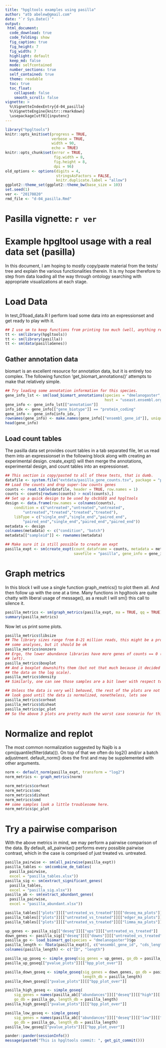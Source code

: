 ```yaml
---
title: "hpgltools examples using pasilla"
author: "atb abelew@gmail.com"
date: "`r Sys.Date()`"
output:
 html_document:
  code_download: true
  code_folding: show
  fig_caption: true
  fig_height: 7
  fig_width: 7
  highlight: default
  keep_md: false
  mode: selfcontained
  number_sections: true
  self_contained: true
  theme: readable
  toc: true
  toc_float:
    collapsed: false
    smooth_scroll: false
vignette: >
  %\VignetteIndexEntry{d-04_pasilla}
  %\VignetteEngine{knitr::rmarkdown}
  \usepackage[utf8]{inputenc}
---
```


<style>
  body .main-container {
    max-width: 1600px;
  }
</style>

```r
library("hpgltools")
knitr::opts_knit$set(progress = TRUE,
                     verbose = TRUE,
                     width = 90,
                     echo = TRUE)
knitr::opts_chunk$set(error = TRUE,
                      fig.width = 8,
                      fig.height = 8,
                      dpi = 96)
old_options <- options(digits = 4,
                       stringsAsFactors = FALSE,
                       knitr.duplicate.label = "allow")
ggplot2::theme_set(ggplot2::theme_bw(base_size = 10))
set.seed(1)
ver <- "20170820"
rmd_file <- "d-04_pasilla.Rmd"
```

# Pasilla vignette: `r ver`

# Example hpgltool usage with a real data set (pasilla)

In this document, I am hoping to mostly copy/paste material from the tests/ tree and explain the
various functionalities therein.  It is my hope therefore to step from data loading all the way
through ontology searching with appropriate visualizations at each stage.

# Load Data

In test_01load_data.R I perform load some data into an expressionset and get ready to play with it.

```r
## I use sm to keep functions from printing too much (well, anything really)
tt <- sm(library(hpgltools))
tt <- sm(library(pasilla))
tt <- sm(data(pasillaGenes))
```

## Gather annotation data

biomart is an excellent resource for annotation data, but it is entirely too complex.
The following function 'get_biomart_annotations()' attempts to make that relatively simple.

```r
## Try loading some annotation information for this species.
gene_info_lst <- sm(load_biomart_annotations(species = "dmelanogaster",
                                             host = "useast.ensembl.org"))
gene_info <- gene_info_lst[["annotation"]]
info_idx <- gene_info[["gene_biotype"]] == "protein_coding"
gene_info <- gene_info[info_idx, ]
rownames(gene_info) <- make.names(gene_info[["ensembl_gene_id"]], unique = TRUE)
head(gene_info)
```

## Load count tables

The pasilla data set provides count tables in a tab separated file, let us read them into an
expressionset in the following block along with creating an experimental design.  create_expt() will
then merge the annotations, experimental design, and count tables into an expressionset.

```r
## This section is copy/pasted to all of these tests, that is dumb.
datafile <- system.file("extdata/pasilla_gene_counts.tsv", package = "pasilla")
## Load the counts and drop super-low counts genes
counts <- read.table(datafile, header = TRUE, row.names = 1)
counts <- counts[rowSums(counts) > ncol(counts),]
## Set up a quick design to be used by cbcbSEQ and hpgltools
design <- data.frame(row.names = colnames(counts),
    condition = c("untreated","untreated","untreated",
        "untreated","treated","treated","treated"),
    libType = c("single_end","single_end","paired_end",
        "paired_end","single_end","paired_end","paired_end"))
metadata <- design
colnames(metadata) <- c("condition", "batch")
metadata[["sampleid"]] <- rownames(metadata)

## Make sure it is still possible to create an expt
pasilla_expt <- sm(create_expt(count_dataframe = counts, metadata = metadata,
                               savefile = "pasilla", gene_info = gene_info))
```

# Graph metrics

In this block I will use a single function graph_metrics() to plot them all.
And then follow up with the one at a time.  Many functions in hpgltools are quite chatty with
liberal usage of message(), as a result I will sm() this call to silence it.

```r
pasilla_metrics <- sm(graph_metrics(pasilla_expt, ma = TRUE, qq = TRUE))
summary(pasilla_metrics)
```

Now let us print some plots.

```r
pasilla_metrics$libsize
## The library sizes range from 8-21 million reads, this might be a problem for
## some analyses, but it should be ok
pasilla_metrics$nonzero
## Ergo, the lower abundance libraries have more genes of counts == 0 (bottom
## left).
pasilla_metrics$boxplot
## And a boxplot downshifts them (but not that much because it decided to put
## the data on the log scale).
pasilla_metrics$density
## Similarly, one can see those samples are a bit lower with respect to density

## Unless the data is very well behaved, the rest of the plots are not likely to
## look good until the data is normalized, nonetheless, lets see
pasilla_metrics$corheat
pasilla_metrics$disheat
pasilla_metrics$pc_plot
## So the above 3 plots are pretty much the worst case scenario for this data.
```

# Normalize and replot

The most common normalization suggested by Najib is a cpm(quantile(filter(data))).
On top of that we often do log2() and/or a batch adjustment.
default_norm() does the first and may be supplemented with other arguments.

```r
norm <- default_norm(pasilla_expt, transform = "log2")
norm_metrics <- graph_metrics(norm)
```

```r
norm_metrics$corheat
norm_metrics$smc
norm_metrics$disheat
norm_metrics$smd
## some samples look a little troublesome here.
norm_metrics$pc_plot
```

# Try a pairwise comparison

With the above metrics in mind, we may perform a pairwise comparison of the data.
By default, all_pairwise() performs every possible pairwise contrast, which in
the case is comprised of just treated vs. untreated.

```r
pasilla_pairwise <- sm(all_pairwise(pasilla_expt))
pasilla_tables <- sm(combine_de_tables(
  pasilla_pairwise,
  excel = "pasilla_tables.xlsx"))
pasilla_sig <- sm(extract_significant_genes(
  pasilla_tables,
  excel = "pasilla_sig.xlsx"))
pasilla_ab <- sm(extract_abundant_genes(
  pasilla_pairwise,
  excel = "pasilla_abundant.xlsx"))
```

```r
pasilla_tables[["plots"]][["untreated_vs_treated"]][["deseq_ma_plots"]]$plot
pasilla_tables[["plots"]][["untreated_vs_treated"]][["edger_ma_plots"]]$plot
pasilla_tables[["plots"]][["untreated_vs_treated"]][["limma_ma_plots"]]$plot
```

```r
up_genes <- pasilla_sig[["deseq"]][["ups"]][["untreated_vs_treated"]]
down_genes <- pasilla_sig[["deseq"]][["downs"]][["untreated_vs_treated"]]
pasilla_go <- load_biomart_go(species = "dmelanogaster")$go
pasilla_length <- fData(pasilla_expt)[, c("ensembl_gene_id", "cds_length")]
colnames(pasilla_length) <- c("ID", "length")

pasilla_up_goseq <- simple_goseq(sig_genes = up_genes, go_db = pasilla_go, length_db = pasilla_length)
pasilla_up_goseq[["pvalue_plots"]][["bpp_plot_over"]]

pasilla_down_goseq <- simple_goseq(sig_genes = down_genes, go_db = pasilla_go,
                                   length_db = pasilla_length)
pasilla_down_goseq[["pvalue_plots"]][["bpp_plot_over"]]

pasilla_high_goseq <- simple_goseq(
    sig_genes = names(pasilla_ab[["abundances"]][["deseq"]][["high"]][["treated"]]),
    go_db = pasilla_go, length_db = pasilla_length)
pasilla_high_goseq[["pvalue_plots"]][["bpp_plot_over"]]

pasilla_low_goseq <- simple_goseq(
    sig_genes = names(pasilla_ab[["abundances"]][["deseq"]][["low"]][["treated"]]),
    go_db = pasilla_go, length_db = pasilla_length)
pasilla_low_goseq[["pvalue_plots"]][["bpp_plot_over"]]
```

```r
pander::pander(sessionInfo())
message(paste0("This is hpgltools commit: ", get_git_commit()))
```
